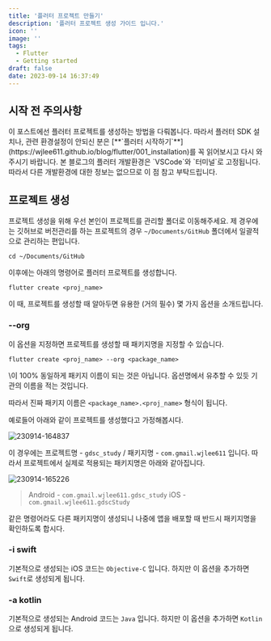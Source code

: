 ```yaml
---
title: '플러터 프로젝트 만들기'
description: '플러터 프로젝트 생성 가이드 입니다.'
icon: ''
image: ''
tags:
  - Flutter
  - Getting started
draft: false
date: 2023-09-14 16:37:49
---
```


## 시작 전 주의사항

<notice>
  이 포스트에선 플러터 프로젝트를 생성하는 방법을 다뤄봅니다.
  따라서 플러터 SDK 설치나, 관련 환경설정이 안되신 분은 [**`플러터 시작하기`**](https://wjlee611.github.io/blog/flutter/001_installation)를 꼭 읽어보시고 다시 와주시기 바랍니다.
</notice>

<notice>
  본 블로그의 플러터 개발환경은 `VSCode`와 `터미널`로 고정됩니다.
  따라서 다른 개발환경에 대한 정보는 없으므로 이 점 참고 부탁드립니다.
</notice>

## 프로젝트 생성

프로젝트 생성을 위해 우선 본인이 프로젝트를 관리할 폴더로 이동해주세요.
제 경우에는 깃허브로 버전관리를 하는 프로젝트의 경우 `~/Documents/GitHub` 폴더에서 일괄적으로 관리하는 편입니다.

```bash:Terminal
cd ~/Documents/GitHub
```

이후에는 아래의 명령어로 플러터 프로젝트를 생성합니다.

```bash:Terminal
flutter create <proj_name>
```

이 때, 프로젝트를 생성할 때 알아두면 유용한 (거의 필수) 몇 가지 옵션을 소개드립니다.

### --org

이 옵션을 지정하면 프로젝트를 생성할 때 패키지명을 지정할 수 있습니다.

```bash:Terminal
flutter create <proj_name> --org <package_name>
```

<notice>
  \<package_name\>이 100% 동일하게 패키지 이름이 되는 것은 아닙니다.
  옵션명에서 유추할 수 있듯 기관의 이름을 적는 것입니다.

  따라서 진짜 패키지 이름은 `<package_name>.<proj_name>` 형식이 됩니다.
</notice>

예로들어 아래와 같이 프로젝트를 생성했다고 가정해봅시다.

![230914-164837](/posts/002_project_initalize/230914-164837.png)

이 경우에는 프로젝트명 - `gdsc_study` / 패키지명 - `com.gmail.wjlee611` 입니다.
따라서 프로젝트에서 실제로 적용되는 패키지명은 아래와 같아집니다.

![230914-165226](/posts/002_project_initalize/230914-165226.png)

> Android - `com.gmail.wjlee611.gdsc_study`
> iOS - `com.gmail.wjlee611.gdscStudy`

같은 명령어라도 다른 패키지명이 생성되니 나중에 앱을 배포할 때 반드시 패키지명을 확인하도록 합시다.

### -i swift

기본적으로 생성되는 iOS 코드는 `Objective-C` 입니다.
하지만 이 옵션을 추가하면 `Swift`로 생성되게 됩니다.

### -a kotlin

기본적으로 생성되는 Android 코드는 `Java` 입니다.
하지만 이 옵션을 추가하면 `Kotlin`으로 생성되게 됩니다.


